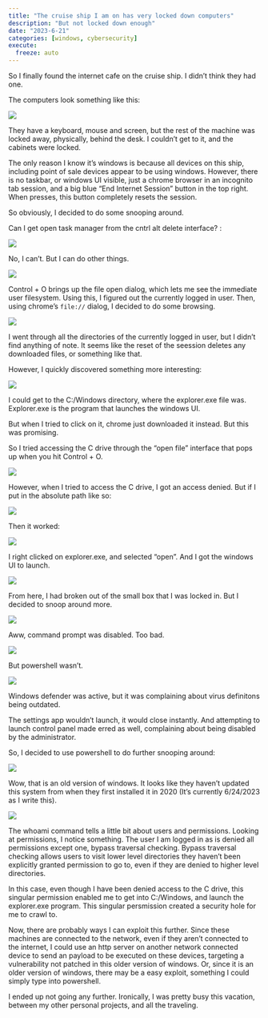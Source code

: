 ```yaml
---
title: "The cruise ship I am on has very locked down computers"
description: "But not locked down enough"
date: "2023-6-21"
categories: [windows, cybersecurity]
execute:
  freeze: auto
---
```


So I finally found the internet cafe on the cruise ship. I didn't think they had one.

The computers look something like this:

![](images/intro.jpg)

They have a keyboard, mouse and screen, but the rest of the machine was locked away, physically, behind the desk. I couldn't get to it, and the cabinets were locked. 

The only reason I know it's windows is because all devices on this ship, including point of sale devices appear to be using windows. However, there is no taskbar, or windows UI visible, just a chrome browser in an incognito tab session, and a big blue "End Internet Session" button in the top right. When presses, this button completely resets the session.

So obviously, I decided to do some snooping around.

Can I get open task manager from the cntrl alt delete interface? :

![](images/cntraltdel.jpg)

No, I can't. But I can do other things.

![](images/snooping.jpg)

Control + O brings up the file open dialog, which lets me see the immediate user filesystem. Using this, I figured out the currently logged in user. Then, using chrome's `file://` dialog, I decided to do some browsing.

![](images/useris.jpg)

I went through all the directories of the currently logged in user, but I didn't find anything of note. It seems like the reset of the seession deletes any downloaded files, or something like that.

However, I quickly discovered something more interesting:

![](images/chromewindows.jpg)

I could get to the C:/Windows directory, where the explorer.exe file was. Explorer.exe is the program that launches the windows UI.

But when I tried to click on it, chrome just downloaded it instead. But this was promising.

So I tried accessing the C drive through the "open file" interface that pops up when you hit Control + O.

![](images/cdenied.jpg)

However, when I tried to access the C drive, I got an access denied. But if I put in the absolute path like so:

![](images/absfilepath.jpg)

Then it worked:

![](images/explorer.jpg)

I right clicked on explorer.exe, and selected "open". And I got the windows UI to launch. 

![](images/windowsui.jpg)

From here, I had broken out of the small box that I was locked in. But I decided to snoop around more. 

![](images/noprompt.jpg)

Aww, command prompt was disabled. Too bad. 

![](images/powershell.jpg)

But powershell wasn't.

![](images/antivirus.jpg)

Windows defender was active, but it was complaining about virus definitons being outdated. 

The settings app wouldn't launch, it would close instantly. And attempting to launch control panel made erred as well, complaining about being disabled by the administrator.

So, I decided to use powershell to do further snooping around:

![](images/systeminfo.jpg)

Wow, that is an old version of windows. It looks like they haven't updated this system from when they first installed it in 2020 (It's currently 6/24/2023 as I write this).


![](images/whoami.jpg)

The whoami command tells a little bit about users and permissions. Looking at permissions, I notice something. The user I am logged in as is denied all permissions except one, bypass traversal checking. Bypass traversal checking allows users to visit lower level directories they haven't been explicitly granted permission to go to, even if they are denied to higher level directories. 

In this case, even though I have been denied access to the C drive, this singular permission enabled me to get into C:/Windows, and launch the explorer.exe program. This singular persmission created a security hole for me to crawl to. 

Now, there are probably ways I can exploit this further. Since these machines are connected to the network, even if they aren't connected to the internet, I could use an http server on another network connected device to send an payload to be executed on these devices, targeting a vulnerability not patched in this older version of windows. Or, since it is an older version of windows, there may be a easy exploit, something I could simply type into powershell. 

I ended up not going any further. Ironically, I was pretty busy this vacation, between my other personal projects, and all the traveling. 